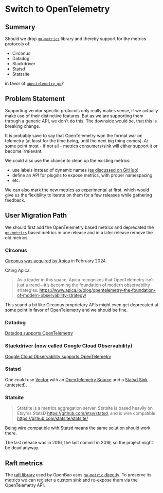 # Switch to OpenTelemetry

## Summary

Should we drop [`go-metrics`][] library and thereby support for the metrics
protocols of:

- Circonus
- Datadog
- Stackdriver
- Statsd
- Statssite

in favor of [`opentelemetry-go`][]?

## Problem Statement

Supporting vendor specific protocols only really makes sense, if we actually
make use of their distinctive features. But as we are supporting them through a
generic API, we don't do this. The downside would be, that this is breaking
change.

It is probably save to say that OpenTelemetry won the format war on telemetry
(at least for the time being, until the next big thing comes). At some point
most - if not all - metrics consumers/sink will either support it or become
irrelevant.

We could also use the chance to clean up the existing metrics:

- use labels instead of dynamic names ([as discussed on GitHub][metric names
  discussion])
- define an API for plugins to expose metrics, with proper namespacing
- etc.

We can also mark the new metrics as experimental at first, which would give us
the flexibility to iterate on them for a few releases while gathering feedback.

## User Migration Path

We should first add the OpenTelemetry based metrics and deprecated the
[`go-metrics`][] based metrics in one release and in a later release remove the
old metrics.

### Circonus

[Circonus was acquired by Apica][circonus was acquired] in February 2024.

Citing Apica:

> As a leader in this space, Apica recognizes that OpenTelemetry isn’t just a
> trend—it’s becoming the foundation of modern observability strategies.
> <https://www.apica.io/blog/opentelemetry-the-foundation-of-modern-observability-strategy/>

This sound a bit like Circonus proprietary APIs might even get deprecated at
some point in favor of OpenTelemetry and we should be fine.

### Datadog

[Datadog supports OpenTelemetry][datadog-otel]

### Stackdriver (now called Google Cloud Observability)

[Google Cloud Observability supports OpenTelemetry][gcloud-otel]

### Statsd

One could use [Vector][] with an [OpenTelemetry
Source][vector-otel-source] and a [Statsd Sink][vector-statsd-sink]
(untested).

### Statsite

> Statsite is a metrics aggregation server. Statsite is based heavily on Etsy'ss
> StatsD <https://github.com/etsy/statsd>, and is wire compatible.
> <https://github.com/statsite/statsite/>

Being wire compatible with Statsd means the same solution should work there.

The last release was in 2016, the last commit in 2019, so the project might be
dead anyway.

## Raft metrics

The [raft library][] used by OpenBao uses [`go-metric` directly][go-metric in go
mod]. To preserve its metrics we can register a custom sink and re-expose them
via the OpenTelemetry API.

[circonus was acquired]: https://www.apica.io/news/apica-acquires-telemetry-data-management-pioneer-circonus-and-lands-new-funding/
[datadog-otel]: https://docs.datadoghq.com/opentelemetry/
[`go-metrics`]: https://github.com/hashicorp/go-metrics
[go-metric in go mod]: https://github.com/hashicorp/raft/blob/c4fb904a43d299a2b9ba1000ae18a5b3f60994ab/go.mod#L9
[gcloud-otel]: https://cloud.google.com/stackdriver/docs/managed-prometheus/setup-otel
[metric names discussion]: https://github.com/orgs/openbao/discussions/1663
[`opentelemetry-go`]: https://github.com/open-telemetry/opentelemetry-go
[raft library]: https://github.com/hashicorp/raft
[vector-otel-source]: https://vector.dev/docs/reference/configuration/sources/opentelemetry/
[vector-statsd-sink]: https://vector.dev/docs/reference/configuration/sinks/statsd/
[Vector]: https://vector.dev/
